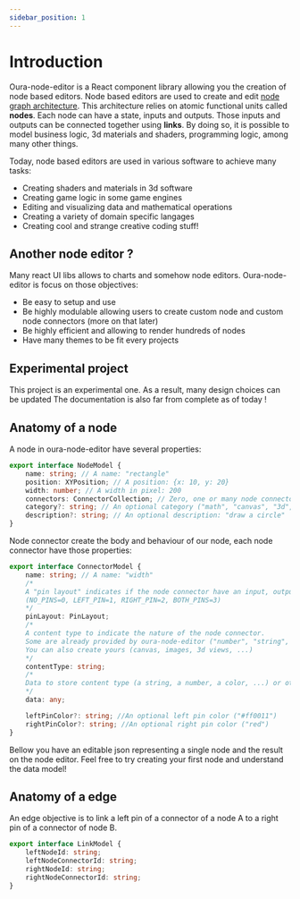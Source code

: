 ```yaml
---
sidebar_position: 1
---
```



# Introduction

Oura-node-editor is a React component library allowing you the creation of node based editors. Node based editors are used to create and edit [node graph architecture](https://en.wikipedia.org/wiki/Node_graph_architecture).
This architecture relies on atomic functional units called **nodes**. Each node can have a state, inputs and outputs. Those inputs and outputs can be connected together using **links**. By doing so, it is possible to model business logic, 3d materials and shaders, programming logic, among many other things.

Today, node based editors are used in various software to achieve many tasks:

-   Creating shaders and materials in 3d software
-   Creating game logic in some game engines
-   Editing and visualizing data and mathematical operations
-   Creating a variety of domain specific langages
-   Creating cool and strange creative coding stuff!

## Another node editor ?

Many react UI libs allows to charts and somehow node editors.
Oura-node-editor is focus on those objectives:

- Be easy to setup and use
- Be highly modulable allowing users to create custom node and custom node connectors (more on that later)
- Be highly efficient and allowing to render hundreds of nodes
- Have many themes to be fit every projects

## Experimental project

This project is an experimental one. As a result, many design choices can be updated
The documentation is also far from complete as of today !

## Anatomy of a node

A node in oura-node-editor have several properties:

```typescript
export interface NodeModel {
    name: string; // A name: "rectangle"
    position: XYPosition; // A position: {x: 10, y: 20}
    width: number; // A width in pixel: 200
    connectors: ConnectorCollection; // Zero, one or many node connectors, see bellow
    category?: string; // An optional category ("math", "canvas", "3d", ... nodes)
    description?: string; // An optional description: "draw a circle"
}
```

Node connector create the body and behaviour of our node, each node connector have those properties:

```typescript
export interface ConnectorModel {
    name: string; // A name: "width"
    /*
    A "pin layout" indicates if the node connector have an input, output, both or none 
    (NO_PINS=0, LEFT_PIN=1, RIGHT_PIN=2, BOTH_PINS=3)
    */
    pinLayout: PinLayout;
    /*
    A content type to indicate the nature of the node connector. 
    Some are already provided by oura-node-editor ("number", "string", "text_area", "select", "check_box", "button", "range"). 
    You can also create yours (canvas, images, 3d views, ...)
    */
    contentType: string;
    /*
    Data to store content type (a string, a number, a color, ...) or other pieces of information
    */
    data: any;

    leftPinColor?: string; //An optional left pin color ("#ff0011")
    rightPinColor?: string; //An optional right pin color ("red")
}
```

Bellow you have an editable json representing a single node and the result on the node editor. Feel free to try creating your first node and understand the data model!

<SingleNodePlayground />

## Anatomy of a edge

An edge objective is to link a left pin of a connector of a node A to a right pin of a connector of node B.

```typescript
export interface LinkModel {
    leftNodeId: string;
    leftNodeConnectorId: string;
    rightNodeId: string;
    rightNodeConnectorId: string;
}
```

